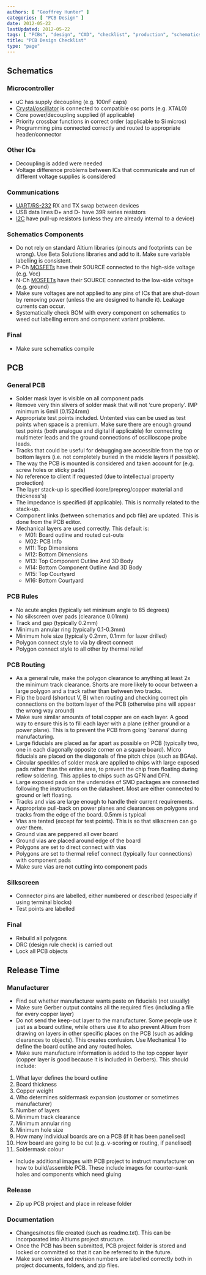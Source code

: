 ```yaml
---
authors: [ "Geoffrey Hunter" ]
categories: [ "PCB Design" ]
date: 2012-05-22
lastUpdated: 2012-05-22
tags: [ "PCBs", "design", "CAD", "checklist", "production", "schematics", "routings", "rules" ]
title: "PCB Design Checklist"
type: "page"
---
```


## Schematics

### Microcontroller

* uC has supply decoupling (e.g. 100nF caps)
* [Crystal/oscillator](/electronics/components/crystals/) is connected to compatible osc ports (e.g. XTAL0)
* Core power/decoupling supplied (if applicable)
* Priority crossbar functions in correct order (applicable to Si micros)
* Programming pins connected correctly and routed to appropriate header/connector

### Other ICs

* Decoupling is added were needed
* Voltage difference problems between ICs that communicate and run of different voltage supplies is considered

### Communications

* [UART/RS-232](/electronics/communication-protocols/uart-communication-protocol) RX and TX swap between devices
* USB data lines D+ and D- have 39R series resistors
* [I2C](/electronics/communication-protocols/i2c-communication-protocol/) have pull-up resistors (unless they are already internal to a device)

### Schematics Components

* Do not rely on standard Altium libraries (pinouts and footprints can be wrong). Use Beta Solutions libraries and add to it. Make sure variable labelling is consistent.
* P-Ch [MOSFETs](/electronics/components/transistors/mosfets/) have their SOURCE connected to the high-side voltage (e.g. Vcc)
* N-Ch [MOSFETs](/electronics/components/transistors/mosfets/) have their SOURCE connected to the low-side voltage (e.g. ground)
* Make sure voltages are not applied to any pins of ICs that are shut-down by removing power (unless the are designed to handle it). Leakage currents can occur.
* Systematically check BOM with every component on schematics to weed out labelling errors and component variant problems.

### Final

* Make sure schematics compile

## PCB

### General PCB

* Solder mask layer is visible on all component pads
* Remove very thin slivers of solder mask that will not ‘cure properly’. IMP minimum is 6mill (0.1524mm)
* Appropriate test points included. Untented vias can be used as test points when space is a premium. Make sure there are enough ground test points (both analogue and digital if applicable) for connecting multimeter leads and the ground connections of oscilloscope probe leads.
* Tracks that could be useful for debugging are accessible from the top or bottom layers (i.e. not completely buried in the middle layers if possible).
* The way the PCB is mounted is considered and taken account for (e.g. screw holes or sticky pads)
* No reference to client if requested (due to intellectual property protection)
* The layer stack-up is specified (core/prepreg/copper material and thickness's)
* The impedance is specified (if applicable). This is normally related to the stack-up.
* Component links (between schematics and pcb file) are updated. This is done from the PCB editor.
* Mechanical layers are used correctly. This default is:
    * M01: Board outline and routed cut-outs  
    * M02: PCB Info  
    * M11: Top Dimensions  
    * M12: Bottom Dimensions  
    * M13: Top Component Outline And 3D Body  
    * M14: Bottom Component Outline And 3D Body  
    * M15: Top Courtyard  
    * M16: Bottom Courtyard

### PCB Rules

* No acute angles (typically set minimum angle to 85 degrees)
* No silkscreen over pads (clearance 0.01mm)
* Track and gap (typically 0.2mm)
* Minimum annular ring (typically 0.1-0.3mm)
* Minimum hole size (typically 0.2mm, 0.1mm for lazer drilled)
* Polygon connect style to via by direct connect
* Polygon connect style to all other by thermal relief

### PCB Routing

* As a general rule, make the polygon clearance to anything at least 2x the minimum track clearance. Shorts are more likely to occur between a large polygon and a track rather than between two tracks.
* Flip the board (shortcut V, B) when routing and checking correct pin connections on the bottom layer of the PCB (otherwise pins will appear the wrong way around)
* Make sure similar amounts of total copper are on each layer. A good way to ensure this is to fill each layer with a plane (either ground or a power plane). This is to prevent the PCB from going ‘banana’ during manufacturing.
* Large fiducials are placed as far apart as possible on PCB (typically two, one in each diagonally opposite corner on a square board). Micro fiducials are placed on the diagonals of fine pitch chips (such as BGAs).
* Circular speckles of solder mask are applied to chips with large exposed pads rather than the entire area, to prevent the chip from floating during reflow soldering. This applies to chips such as QFN and DFN.
* Large exposed pads on the undersides of SMD packages are connected following the instructions on the datasheet. Most are either connected to ground or left floating.
* Tracks and vias are large enough to handle their current requirements.
* Appropriate pull-back on power planes and clearances on polygons and tracks from the edge of the board. 0.5mm is typical
* Vias are tented (except for test points). This is so that silkscreen can go over them.
* Ground vias are peppered all over board
* Ground vias are placed around edge of the board
* Polygons are set to direct connect with vias
* Polygons are set to thermal relief connect (typically four connections) with component pads
* Make sure vias are not cutting into component pads

### Silkscreen

* Connector pins are labelled, either numbered or described (especially if using terminal blocks)
* Test points are labelled

### Final

* Rebuild all polygons
* DRC (design rule check) is carried out
* Lock all PCB objects

## Release Time

### Manufacturer

* Find out whether manufacturer wants paste on fiducials (not usually)
* Make sure Gerber output contains all the required files (including a file for every copper layer)
* Do not send the keep-out layer to the manufacturer. Some people use it just as a board outline, while others use it to also prevent Altium from drawing on layers in other specific places on the PCB (such as adding clearances to objects). This creates confusion. Use Mechanical 1 to define the board outline and any routed holes.
* Make sure manufacture information is added to the top copper layer (copper layer is good because it is included in Gerbers). This should include:

1. What layer defines the board outline
2. Board thickness
3. Copper weight
4. Who determines soldermask expansion (customer or sometimes manufacturer)
5. Number of layers
6. Minimum track clearance
7. Minimum annular ring
8. Minimum hole size
9. How many individual boards are on a PCB (if it has been panelised)
10. How board are going to be cut (e.g. v-scoring or routing, if panelised)
11. Soldermask colour

* Include additional images with PCB project to instruct manufacturer on how to build/assemble PCB. These include images for counter-sunk holes and components which need gluing

### Release

* Zip up PCB project and place in release folder

### Documentation

* Changes/notes file created (such as readme.txt). This can be incorporated into Altiums project structure.
* Once the PCB has been submitted, PCB project folder is stored and locked or committed so that it can be referred to in the future.
* Make sure version and revision numbers are labelled correctly both in project documents, folders, and zip files.
